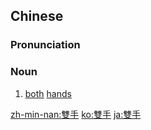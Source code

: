 {{also|双手}}
==Chinese==
{{zh-forms|s=双手}}

===Pronunciation===
{{zh-pron
|m=shuāngshǒu
|c=soeng1 sau2
|h=pfs=sûng-sú
|mn=siang-chhiú
|cat=n
}}

===Noun===
{{zh-noun}}

# [[both]] [[hand]]s

[[zh-min-nan:雙手]]
[[ko:雙手]]
[[ja:雙手]]